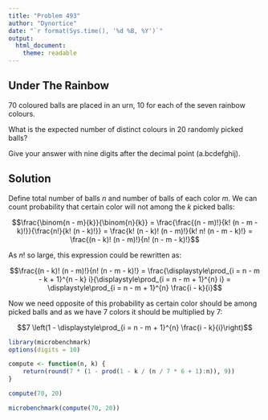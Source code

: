 ```yaml
---
title: "Problem 493"
author: "Dynortice"
date: "`r format(Sys.time(), '%d %B, %Y')`"
output:
  html_document:
    theme: readable
---
```


## Under The Rainbow

$70$ coloured balls are placed in an urn, $10$ for each of the seven rainbow colours.

What is the expected number of distinct colours in $20$ randomly picked balls?

Give your answer with nine digits after the decimal point (a.bcdefghij).

## Solution

Define total number of balls $n$ and number of balls of each color $m$. We can count probability that certain color will not among the $k$ picked balls:

$$\frac{\binom{n - m}{k}}{\binom{n}{k}} = \frac{\frac{(n - m)!}{k! (n - m - k)!}}{\frac{n!}{k! (n - k)!}} = \frac{k! (n - k)! (n - m)!}{k! n! (n - m - k)!} = \frac{(n - k)! (n - m)!}{n! (n - m - k)!}$$

As $n!$ so large, this expression could be rewritten as:

$$\frac{(n - k)! (n - m)!}{n! (n - m - k)!} = \frac{\displaystyle\prod_{i = n - m - k + 1}^{n - k} i}{\displaystyle\prod_{i = n - m + 1}^{n} i} = \displaystyle\prod_{i = n - m + 1}^{n} \frac{i - k}{i}$$

Now we need opposite of this probability as certain color should be among picked balls and as we have 7 colors it should be multiplied by $7$:

$$7 \left(1 - \displaystyle\prod_{i = n - m + 1}^{n} \frac{i - k}{i}\right)$$
```r
library(microbenchmark)
options(digits = 10)
```

```r
compute <- function(n, k) {
    return(round(7 * (1 - prod(1 - k / (n / 7 * 6 + 1):n)), 9))
}
```

```r
compute(70, 20)
```

```r
microbenchmark(compute(70, 20))
```
